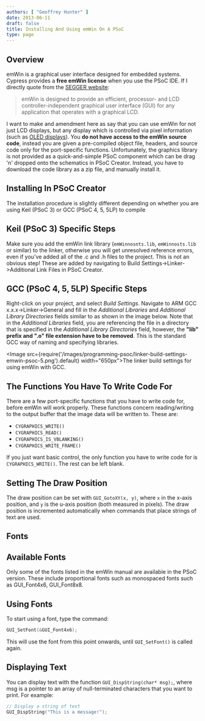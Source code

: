 ```yaml
---
authors: [ "Geoffrey Hunter" ]
date: 2013-06-11
draft: false
title: Installing And Using emWin On A PSoC
type: page
---
```


## Overview

emWin is a graphical user interface designed for embedded systems. Cypress provides a **free emWin license** when you use the PSoC IDE. If I directly quote from the [SEGGER website](http://www.segger.com/emwin.html):

<blockquote>emWin is designed to provide an efficient, processor- and LCD controller-independent graphical user interface (GUI) for any application that operates with a graphical LCD.</blockquote>

I want to make and amendment here as say that you can use emWin for not just LCD displays, but any display which is controlled via pixel information (such as [OLED displays](/electronics/components/oled-screens)). You **do not have access to the emWin source code**, instead you are given a pre-compiled object file, headers, and source code only for the port-specific functions. Unfortunately, the graphics library is not provided as a quick-and-simple PSoC component which can be drag 'n' dropped onto the schematics in PSoC Creator. Instead, you have to download the code library as a zip file, and manually install it.

## Installing In PSoC Creator

The installation procedure is slightly different depending on whether you are using Keil (PSoC 3) or GCC (PSoC 4, 5, 5LP) to compile

## Keil (PSoC 3) Specific Steps

Make sure you add the emWin link library (`emWinnosnts.lib`, `emWinnosts.lib` or similar) to the linker, otherwise you will get unresolved reference errors, even if you've added all of the .c and .h files to the project. This is not an obvious step! These are added by navigating to Build Settings->Linker->Additional Link Files in PSoC Creator.

## GCC (PSoC 4, 5, 5LP) Specific Steps

Right-click on your project, and select _Build Settings_. Navigate to ARM GCC x.x.x->Linker->General and fill in the _Additional Libraries_ and _Additional Library Directories_ fields similar to as shown in the image below. Note that in the _Additional Libraries_ field, you are referencing the file in a directory that is specified in the _Additional Library Directories_ field, however, the **"lib" prefix and ".o" file extension have to be removed**. This is the standard GCC way of naming and specifying libraries.

<Image src={require('/images/programming-psoc/linker-build-settings-emwin-psoc-5.png').default} width="650px">The linker build settings for using emWin with GCC.</Image>

## The Functions You Have To Write Code For

There are a few port-specific functions that you have to write code for, before emWin will work properly. These functions concern reading/writing to the output buffer that the image data will be written to. These are:

* `CYGRAPHICS_WRITE()`
* `CYGRAPHICS_READ()`
* `CYGRAPHICS_IS_VBLANKING()`
* `CYGRAPHICS_WRITE_FRAME()`

If you just want basic control, the only function you have to write code for is `CYGRAPHICS_WRITE()`. The rest can be left blank.

## Setting The Draw Position

The draw position can be set with `GUI_GotoXY(x, y)`, where `x` in the x-axis position, and `y` is the u-axis position (both measured in pixels). The draw position is incremented automatically when commands that place strings of text are used.

## Fonts

## Available Fonts

Only some of the fonts listed in the emWin manual are available in the PSoC version. These include proportional fonts such as  monospaced fonts such as GUI_Font4x6, GUI_Font8x8.

## Using Fonts

To start using a font, type the command:

```c
GUI_SetFont(&GUI_Font4x6);
```

This will use the font from this point onwards, until `GUI_SetFont()` is called again.

## Displaying Text

You can display text with the function `GUI_DispString(char* msg);`, where msg is a pointer to an array of null-terminated characters that you want to print. For example:
    
```c
// Display a string of text
GUI_DispString("This is a message!");
```